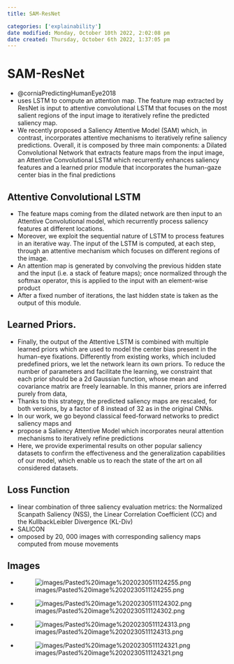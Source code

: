 ```yaml
---
title: SAM-ResNet

categories: ['explainability']
date modified: Monday, October 10th 2022, 2:02:08 pm
date created: Thursday, October 6th 2022, 1:37:05 pm
---
```


# SAM-ResNet
- @corniaPredictingHumanEye2018
- uses LSTM to compute an attention map. The feature map extracted by ResNet is input to attentive convolutional LSTM that focuses on the most salient regions of the input image to iteratively refine the predicted saliency map.
- We recently proposed a Saliency Attentive Model (SAM) which, in contrast, incorporates attentive mechanisms to iteratively refine saliency predictions. Overall, it is composed by three main components: a Dilated Convolutional Network that extracts feature maps from the input image, an Attentive Convolutional LSTM which recurrently enhances saliency features and a learned prior module that incorporates the human-gaze center bias in the final predictions

## Attentive Convolutional LSTM
- The feature maps coming from the dilated network are then input to an Attentive Convolutional model, which recurrently process saliency features at different locations.
- Moreover, we exploit the sequential nature of LSTM to process features in an iterative way. The input of the LSTM is computed, at each step, through an attentive mechanism which focuses on different regions of the image.
- An attention map is generated by convolving the previous hidden state and the input (i.e. a stack of feature maps); once normalized through the softmax operator, this is applied to the input with an element-wise product
- After a fixed number of iterations, the last hidden state is taken as the output of this module.

## Learned Priors.
- Finally, the output of the Attentive LSTM is combined with multiple learned priors which are used to model the center bias present in the human-eye fixations. Differently from existing works, which included predefined priors, we let the network learn its own priors. To reduce the number of parameters and facilitate the learning, we constraint that each prior should be a 2d Gaussian function, whose mean and covariance matrix are freely learnable. In this manner, priors are inferred purely from data,
- Thanks to this strategy, the predicted saliency maps are rescaled, for both versions, by a factor of 8 instead of 32 as in the original CNNs.
- In our work, we go beyond classical feed-forward networks to predict saliency maps and
- propose a Saliency Attentive Model which incorporates neural attention mechanisms to iteratively refine predictions
- Here, we provide experimental results on other popular saliency datasets to confirm the effectiveness and the generalization capabilities of our model, which enable us to reach the state of the art on all considered datasets.

## Loss Function
- linear combination of three saliency evaluation metrics: the Normalized Scanpath Saliency (NSS), the Linear Correlation Coefficient (CC) and the KullbackLeibler Divergence (KL-Div)
- SALICON
- omposed by 20, 000 images with corresponding saliency maps computed from mouse movements

## Images
- ![images/Pasted%20image%2020230511124255.png](images/Pasted%20image%2020230511124255.png)
- ![images/Pasted%20image%2020230511124302.png](images/Pasted%20image%2020230511124302.png)
- ![images/Pasted%20image%2020230511124313.png](images/Pasted%20image%2020230511124313.png)
- ![images/Pasted%20image%2020230511124321.png](images/Pasted%20image%2020230511124321.png)



